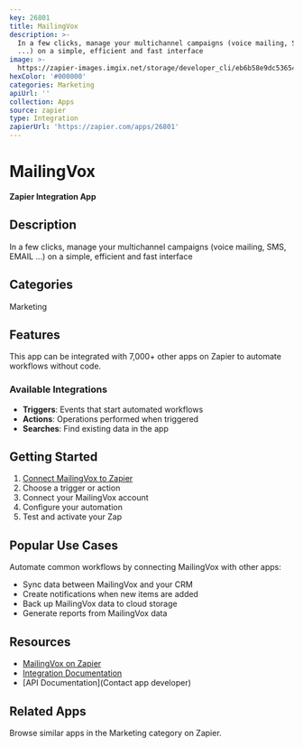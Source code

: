 ```yaml
---
key: 26801
title: MailingVox
description: >-
  In a few clicks, manage your multichannel campaigns (voice mailing, SMS, EMAIL
  ...) on a simple, efficient and fast interface
image: >-
  https://zapier-images.imgix.net/storage/developer_cli/eb6b58e9dc536540a59d4f0c220f5e1e.png?auto=format%2Ccompress&ixlib=python-3.0.0&q=50
hexColor: '#000000'
categories: Marketing
apiUrl: ''
collection: Apps
source: zapier
type: Integration
zapierUrl: 'https://zapier.com/apps/26801'
---
```

# MailingVox

**Zapier Integration App**

## Description

In a few clicks, manage your multichannel campaigns (voice mailing, SMS, EMAIL ...) on a simple, efficient and fast interface

## Categories

Marketing

## Features

This app can be integrated with 7,000+ other apps on Zapier to automate workflows without code.

### Available Integrations

- **Triggers**: Events that start automated workflows
- **Actions**: Operations performed when triggered
- **Searches**: Find existing data in the app

## Getting Started

1. [Connect MailingVox to Zapier](https://zapier.com/apps/26801)
2. Choose a trigger or action
3. Connect your MailingVox account
4. Configure your automation
5. Test and activate your Zap

## Popular Use Cases

Automate common workflows by connecting MailingVox with other apps:

- Sync data between MailingVox and your CRM
- Create notifications when new items are added
- Back up MailingVox data to cloud storage
- Generate reports from MailingVox data

## Resources

- [MailingVox on Zapier](https://zapier.com/apps/26801)
- [Integration Documentation](https://zapier.com/apps/26801/integrations)
- [API Documentation](Contact app developer)

## Related Apps

Browse similar apps in the Marketing category on Zapier.
